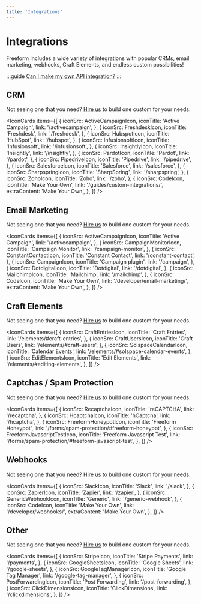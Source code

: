 ```yaml
---
title: 'Integrations'
---
```




# Integrations<Badge type="pro" text="Pro" />

Freeform includes a wide variety of integrations with popular CRMs, email marketing, webhooks, Craft Elements, and endless custom possibilities!

:::guide
[Can I make my own API integration?](guides/custom-integrations/)
:::

## CRM

Not seeing one that you need? [Hire us](/support/premium/) to build one custom for your needs.

<IconCards
  items={[
    {
      iconSrc: ActiveCampaignIcon,
      iconTitle: 'Active Campaign',
      link: '/activecampaign',
    },
    {
      iconSrc: FreshdeskIcon,
      iconTitle: 'Freshdesk',
      link: '/freshdesk',
    },
    {
      iconSrc: HubspotIcon,
      iconTitle: 'HubSpot',
      link: '/hubspot',
    },
    {
      iconSrc: InfusionsoftIcon,
      iconTitle: 'Infusionsoft',
      link: '/infusionsoft',
    },
    {
      iconSrc: InsightlyIcon,
      iconTitle: 'Insightly',
      link: '/insightly',
    },
    {
      iconSrc: PardotIcon,
      iconTitle: 'Pardot',
      link: '/pardot',
    },
    {
      iconSrc: PipedriveIcon,
      iconTitle: 'Pipedrive',
      link: '/pipedrive',
    },
    {
      iconSrc: SalesforceIcon,
      iconTitle: 'Salesforce',
      link: '/salesforce',
    },
    {
      iconSrc: SharpspringIcon,
      iconTitle: 'SharpSpring',
      link: '/sharpspring',
    },
    {
      iconSrc: ZohoIcon,
      iconTitle: 'Zoho',
      link: '/zoho',
    },
    {
      iconSrc: CodeIcon,
      iconTitle: 'Make Your Own',
      link: '/guides/custom-integrations/',
      extraContent: 'Make Your Own',
    },
  ]}
/>

## Email Marketing

Not seeing one that you need? [Hire us](/support/premium/) to build one custom for your needs.

<IconCards
  items={[
    {
      iconSrc: ActiveCampaignIcon,
      iconTitle: 'Active Campaign',
      link: '/activecampaign',
    },
    {
      iconSrc: CampaignMonitorIcon,
      iconTitle: 'Campaign Monitor',
      link: '/campaign-monitor',
    },
    {
      iconSrc: ConstantContactIcon,
      iconTitle: 'Constant Contact',
      link: '/constant-contact',
    },
    {
      iconSrc: CampaignIcon,
      iconTitle: 'Campaign plugin',
      link: '/campaign',
    },
    {
      iconSrc: DotdigitalIcon,
      iconTitle: 'Dotdigital',
      link: '/dotdigital',
    },
    {
      iconSrc: MailchimpIcon,
      iconTitle: 'Mailchimp',
      link: '/mailchimp',
    },
    {
      iconSrc: CodeIcon,
      iconTitle: 'Make Your Own',
      link: '/developer/email-marketing/',
      extraContent: 'Make Your Own',
    },
  ]}
/>

## Craft Elements

Not seeing one that you need? [Hire us](/support/premium/) to build one custom for your needs.

<IconCards
  items={[
    {
      iconSrc: CraftEntriesIcon,
      iconTitle: 'Craft Entries',
      link: '/elements/#craft-entries',
    },
    {
      iconSrc: CraftUsersIcon,
      iconTitle: 'Craft Users',
      link: '/elements/#craft-users',
    },
    {
      iconSrc: SolspaceCalendarIcon,
      iconTitle: 'Calendar Events',
      link: '/elements/#solspace-calendar-events',
    },
    {
      iconSrc: EditElementsIcon,
      iconTitle: 'Edit Elements',
      link: '/elements/#editing-elements',
    },
  ]}
/>

## Captchas / Spam Protection

Not seeing one that you need? [Hire us](/support/premium/) to build one custom for your needs.

<IconCards
  items={[
    {
      iconSrc: RecaptchaIcon,
      iconTitle: 'reCAPTCHA',
      link: '/recaptcha',
    },
    {
      iconSrc: HcaptchaIcon,
      iconTitle: 'hCaptcha',
      link: '/hcaptcha',
    },
    {
      iconSrc: FreeformHoneypotIcon,
      iconTitle: 'Freeform Honeypot',
      link: '/forms/spam-protection/#freeform-honeypot',
    },
    {
      iconSrc: FreeformJavascriptTestIcon,
      iconTitle: 'Freeform Javascript Test',
      link: '/forms/spam-protection/#freeform-javascript-test',
    },
  ]}
/>

## Webhooks

Not seeing one that you need? [Hire us](/support/premium/) to build one custom for your needs.

<IconCards
  items={[
    {
      iconSrc: SlackIcon,
      iconTitle: 'Slack',
      link: '/slack',
    },
    {
      iconSrc: ZapierIcon,
      iconTitle: 'Zapier',
      link: '/zapier',
    },
    {
      iconSrc: GenericWebhookIcon,
      iconTitle: 'Generic',
      link: '/generic-webhook',
    },
    {
      iconSrc: CodeIcon,
      iconTitle: 'Make Your Own',
      link: '/developer/webhooks/',
      extraContent: 'Make Your Own',
    },
  ]}
/>

## Other

Not seeing one that you need? [Hire us](/support/premium/) to build one custom for your needs.

<IconCards
  items={[
    {
      iconSrc: StripeIcon,
      iconTitle: 'Stripe Payments',
      link: '/payments',
    },
    {
      iconSrc: GoogleSheetsIcon,
      iconTitle: 'Google Sheets',
      link: '/google-sheets',
    },
    {
      iconSrc: GoogleTagManagerIcon,
      iconTitle: 'Google Tag Manager',
      link: '/google-tag-manager',
    },
    {
      iconSrc: PostForwardingIcon,
      iconTitle: 'Post Forwarding',
      link: '/post-forwarding',
    },
    {
      iconSrc: ClickDimensionsIcon,
      iconTitle: 'ClickDimensions',
      link: '/clickdimensions',
    },
  ]}
/>

